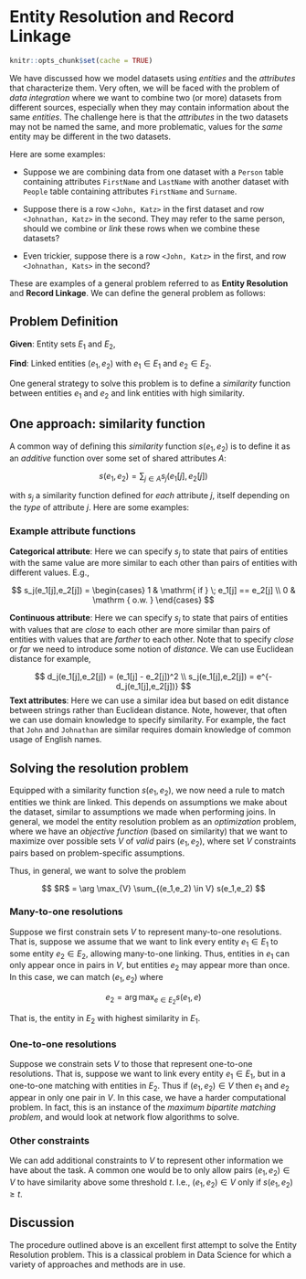 # Entity Resolution and Record Linkage

```r
knitr::opts_chunk$set(cache = TRUE)
```

We have discussed how we model datasets using _entities_ and the _attributes_ that characterize them. Very often, we will be faced with the problem of _data integration_ where we want to combine two (or more) datasets from different sources, especially when they may contain information about the same _entities_. The challenge here is that the _attributes_ in the two datasets may not be named the same, and more problematic, values for the _same_ entity may be different in the two datasets.

Here are some examples:

- Suppose we are combining data from one dataset with a `Person` table containing attributes `FirstName` and `LastName` with another dataset with `People` table containing attributes `FirstName` and `Surname`. 

- Suppose there is a row `<John, Katz>` in the first dataset and row `<Johnathan, Katz>` in the second. They may refer to the same person, should we combine or _link_ these rows when we combine these datasets?

- Even trickier, suppose there is a row `<John, Katz>` in the first, and row `<Johnathan, Kats>` in the second?

These are examples of a general problem referred to as **Entity Resolution** and **Record Linkage**. We can define the general problem as follows:

## Problem Definition

**Given**: Entity sets $E_1$ and $E_2$,  

**Find**: Linked entities $(e_1,e_2)$ with $e_1 \in E_1$ and $e_2 \in E_2$.

One general strategy to solve this problem is to define a _similarity_ function between entities $e_1$ and $e_2$ and link entities with high similarity. 

## One approach: similarity function

A common way of defining this _similarity_ function $s(e_1,e_2)$ is to define it as an _additive_ function over some set of shared attributes $A$:

$$
s(e_1,e_2) = \sum_{j \in A} s_j(e_1[j], e_2[j])
$$

with $s_j$ a similarity function defined for _each_ attribute $j$, itself depending on the _type_ of attribute $j$. Here are some examples:

### Example attribute functions

**Categorical attribute**: Here we can specify $s_j$ to state that pairs of entities with the same value are more similar to each other than pairs of entities with different values. E.g.,

$$
s_j(e_1[j],e_2[j]) =
\begin{cases}
1 & \mathrm{ if } \; e_1[j] == e_2[j] \\
0 & \mathrm { o.w. }
\end{cases}
$$

**Continuous attribute**: Here we can specify $s_j$ to state that pairs of entities with values that are _close_ to each other are more similar than pairs of entities with values that are _farther_ to each other. Note that to specify _close_ or _far_ we need to introduce some notion of _distance_. We can use Euclidean distance for example,

$$
d_j(e_1[j],e_2[j]) = (e_1[j] - e_2[j])^2 \\
s_j(e_1[j],e_2[j]) = e^{-d_j(e_1[j],e_2[j])}
$$
**Text attributes**: Here we can use a similar idea but based on edit distance between strings rather than Euclidean distance. Note, however, that often we can use domain knowledge to specify similarity. For example, the fact that `John` and `Johnathan` are similar requires domain knowledge of common usage of English names.

## Solving the resolution problem

Equipped with a similarity function $s(e_1,e_2)$, we now need a rule to match entities we think are linked. This depends on assumptions we make about the dataset, similar to assumptions we made when performing joins. In general, we model the entity resolution problem as an _optimization_ problem, where we have an _objective function_ (based on similarity) that we want to maximize over possible sets $V$ of _valid_ pairs $(e_1,e_2)$, where set $V$ constraints pairs based on problem-specific assumptions.

Thus, in general, we want to solve the problem

$$
$R$ = \arg \max_{V} \sum_{(e_1,e_2) \in V} s(e_1,e_2) 
$$

### Many-to-one resolutions

Suppose we first constrain sets $V$ to represent many-to-one resolutions. That is, suppose we assume that we want to link every entity $e_1 \in E_1$ to some entity $e_2 \in E_2$, allowing many-to-one linking. Thus, entities in $e_1$ can only appear once in pairs in $V$, but entities $e_2$ may appear more than once. In this case, we can match $(e_1,e_2)$ where 

$$
e_2 = \arg \max_{e \in E_2} s(e_1,e)
$$

That is, the entity in $E_2$ with highest similarity in $E_1$. 

### One-to-one resolutions

Suppose we constrain sets $V$ to those that represent one-to-one resolutions. That is, suppose we want to link every entity $e_1 \in E_1$, but in a one-to-one matching with entities in $E_2$. Thus if $(e_1,e_2) \in V$ then $e_1$ and $e_2$ appear in only one pair in $V$. In this case, we have a harder computational problem. In fact, this is an instance of the _maximum bipartite matching problem_, and would look at network flow algorithms to solve.

### Other constraints

We can add additional constraints to $V$ to represent other information we have about the task. A common one would be to only allow pairs $(e_1,e_2) \in V$ to have similarity above some threshold $t$. I.e., $(e_1, e_2) \in V$ only if $s(e_1,e_2) \geq t$.

## Discussion

The procedure outlined above is an excellent first attempt to solve the Entity Resolution problem. This is a classical problem in Data Science for which a variety of approaches and methods are in use. 
